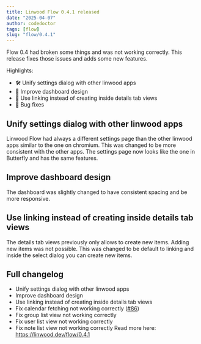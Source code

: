 ```yaml
---
title: Linwood Flow 0.4.1 released
date: "2025-04-07"
author: codedoctor
tags: [flow]
slug: "flow/0.4.1"
---
```


Flow 0.4 had broken some things and was not working correctly. This release fixes those issues and adds some new features.

Highlights:

- 🛠️ Unify settings dialog with other linwood apps
- 🎨 Improve dashboard design
- 🔗 Use linking instead of creating inside details tab views
- 🐛 Bug fixes

## Unify settings dialog with other linwood apps

Linwood Flow had always a different settings page than the other linwood apps similar to the one on chromium. This was changed to be more consistent with the other apps. The settings page now looks like the one in Butterfly and has the same features.

## Improve dashboard design

The dashboard was slightly changed to have consistent spacing and be more responsive.

## Use linking instead of creating inside details tab views

The details tab views previously only allows to create new items. Adding new items was not possible. This was changed to be default to linking and inside the select dialog you can create new items.

## Full changelog

* Unify settings dialog with other linwood apps
* Improve dashboard design
* Use linking instead of creating inside details tab views
* Fix calendar fetching not working correctly ([#86](https://github.com/LinwoodDev/Flow/issues/86))
* Fix group list view not working correctly
* Fix user list view not working correctly
* Fix note list view not working correctly
Read more here: https://linwood.dev/flow/0.4.1